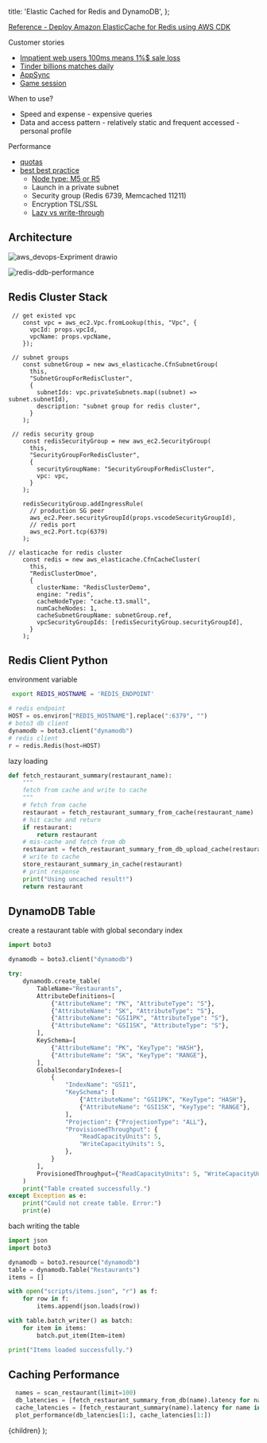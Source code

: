   title: 'Elastic Cached for Redis and DynamoDB',
};



[Reference - Deploy Amazon ElasticCache for Redis using AWS CDK](https://aws.amazon.com/blogs/database/deploy-amazon-elasticache-for-redis-using-aws-cdk/)


Customer stories  
- [Impatient web users 100ms means 1%$ sale loss](https://docs.aws.amazon.com/AmazonElastiCache/latest/mem-ug/elasticache-use-cases.html)
- [Tinder billions matches daily](https://aws.amazon.com/blogs/database/building-resiliency-at-scale-at-tinder-with-amazon-elasticache/?pg=ln&sec=c)
- [AppSync](https://docs.aws.amazon.com/appsync/latest/devguide/enabling-caching.html)
- [Game session](https://aws.amazon.com/blogs/gametech/building-a-presence-api-using-aws-appsync-aws-lambda-amazon-elasticache-and-amazon-eventbridge/)

When to use? 
- Speed and expense - expensive queries 
- Data and access pattern - relatively static and frequent accessed - personal profile

Performance
- [quotas](https://docs.aws.amazon.com/AmazonElastiCache/latest/red-ug/quota-limits.html)
- [best best practice](https://d0.awsstatic.com/whitepapers/performance-at-scale-with-amazon-elasticache.pdf)
  - [Node type: M5 or R5](https://docs.aws.amazon.com/AmazonElastiCache/latest/mem-ug/nodes-select-size.html)
  - Launch in a private subnet 
  - Security group (Redis 6739, Memcached 11211)
  - Encryption TSL/SSL 
  - [Lazy vs write-through](https://docs.aws.amazon.com/AmazonElastiCache/latest/red-ug/Strategies.html#Strategies.WriteThrough)

## Architecture 

![aws_devops-Expriment drawio](https://user-images.githubusercontent.com/20411077/174738633-08a093cf-f99e-404e-934c-6efcb0f01e35.png)

![redis-ddb-performance](https://user-images.githubusercontent.com/20411077/174738791-b077c658-33e7-4bd8-a2a4-8fcc4cc5b041.png)


## Redis Cluster Stack
```tsx
 // get existed vpc
    const vpc = aws_ec2.Vpc.fromLookup(this, "Vpc", {
      vpcId: props.vpcId,
      vpcName: props.vpcName,
    });

```
```tsx
 // subnet groups
    const subnetGroup = new aws_elasticache.CfnSubnetGroup(
      this,
      "SubnetGroupForRedisCluster",
      {
        subnetIds: vpc.privateSubnets.map((subnet) => subnet.subnetId),
        description: "subnet group for redis cluster",
      }
    );
```
```tsx
 // redis security group
    const redisSecurityGroup = new aws_ec2.SecurityGroup(
      this,
      "SecurityGroupForRedisCluster",
      {
        securityGroupName: "SecurityGroupForRedisCluster",
        vpc: vpc,
      }
    );

    redisSecurityGroup.addIngressRule(
      // production SG peer
      aws_ec2.Peer.securityGroupId(props.vscodeSecurityGroupId),
      // redis port
      aws_ec2.Port.tcp(6379)
    );

```

```tsx
// elasticache for redis cluster
    const redis = new aws_elasticache.CfnCacheCluster(
      this,
      "RedisClusterDmoe",
      {
        clusterName: "RedisClusterDemo",
        engine: "redis",
        cacheNodeType: "cache.t3.small",
        numCacheNodes: 1,
        cacheSubnetGroupName: subnetGroup.ref,
        vpcSecurityGroupIds: [redisSecurityGroup.securityGroupId],
      }
    );
```

## Redis Client Python 
environment variable 
```bash 
 export REDIS_HOSTNAME = 'REDIS_ENDPOINT'
```

```python
# redis endpoint 
HOST = os.environ["REDIS_HOSTNAME"].replace(":6379", "")
# boto3 db client
dynamodb = boto3.client("dynamodb")
# redis client
r = redis.Redis(host=HOST)
```
lazy loading
```python
def fetch_restaurant_summary(restaurant_name):
    """
    fetch from cache and write to cache 
    """
    # fetch from cache
    restaurant = fetch_restaurant_summary_from_cache(restaurant_name)
    # hit cache and return 
    if restaurant:
        return restaurant
    # mis-cache and fetch from db
    restaurant = fetch_restaurant_summary_from_db_upload_cache(restaurant_name)
    # write to cache 
    store_restaurant_summary_in_cache(restaurant)
    # print response 
    print("Using uncached result!")
    return restaurant
```

## DynamoDB Table 
create a restaurant table with global secondary index 
```python
import boto3

dynamodb = boto3.client("dynamodb")

try:
    dynamodb.create_table(
        TableName="Restaurants",
        AttributeDefinitions=[
            {"AttributeName": "PK", "AttributeType": "S"},
            {"AttributeName": "SK", "AttributeType": "S"},
            {"AttributeName": "GSI1PK", "AttributeType": "S"},
            {"AttributeName": "GSI1SK", "AttributeType": "S"},
        ],
        KeySchema=[
            {"AttributeName": "PK", "KeyType": "HASH"},
            {"AttributeName": "SK", "KeyType": "RANGE"},
        ],
        GlobalSecondaryIndexes=[
            {
                "IndexName": "GSI1",
                "KeySchema": [
                    {"AttributeName": "GSI1PK", "KeyType": "HASH"},
                    {"AttributeName": "GSI1SK", "KeyType": "RANGE"},
                ],
                "Projection": {"ProjectionType": "ALL"},
                "ProvisionedThroughput": {
                    "ReadCapacityUnits": 5,
                    "WriteCapacityUnits": 5,
                },
            }
        ],
        ProvisionedThroughput={"ReadCapacityUnits": 5, "WriteCapacityUnits": 5},
    )
    print("Table created successfully.")
except Exception as e:
    print("Could not create table. Error:")
    print(e)
```

bach writing the table 
```python
import json
import boto3

dynamodb = boto3.resource("dynamodb")
table = dynamodb.Table("Restaurants")
items = []

with open("scripts/items.json", "r") as f:
    for row in f:
        items.append(json.loads(row))

with table.batch_writer() as batch:
    for item in items:
        batch.put_item(Item=item)

print("Items loaded successfully.")

```

## Caching Performance 
```python
  names = scan_restaurant(limit=100)
  db_latencies = [fetch_restaurant_summary_from_db(name).latency for name in names]
  cache_latencies = [fetch_restaurant_summary(name).latency for name in names]
  plot_performance(db_latencies[1:], cache_latencies[1:])
```



  <MyLayoutTest frontmatter={meta}>{children}</MyLayoutTest>
);
